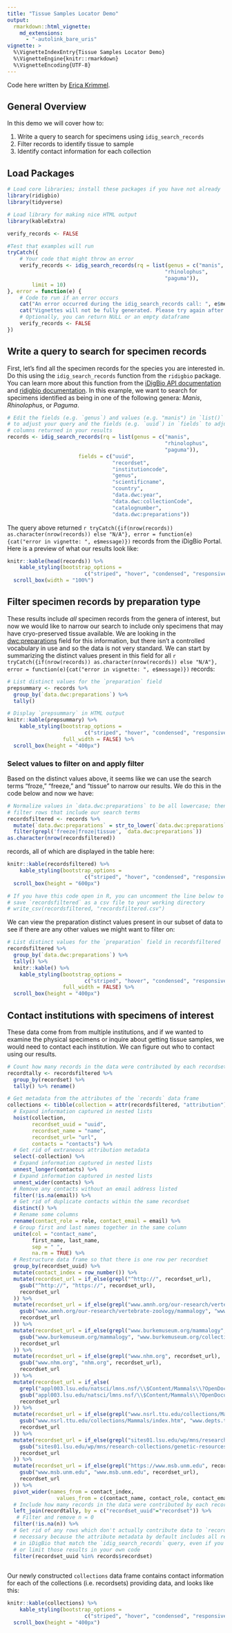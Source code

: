 ```yaml
---
title: "Tissue Samples Locator Demo"
output: 
  rmarkdown::html_vignette: 
    md_extensions: 
      - "-autolink_bare_uris"
vignette: >
  %\VignetteIndexEntry{Tissue Samples Locator Demo}
  %\VignetteEngine{knitr::rmarkdown}
  %\VignetteEncoding{UTF-8}
---
```


Code here written by [Erica Krimmel](https://orcid.org/0000-0003-3192-0080).

## General Overview

In this demo we will cover how to:

1.  Write a query to search for specimens using `idig_search_records`
2.  Filter records to identify tissue to sample
3.  Identify contact information for each collection

## Load Packages

```r
# Load core libraries; install these packages if you have not already
library(ridigbio)
library(tidyverse)

# Load library for making nice HTML output
library(kableExtra)
```

```r

verify_records <- FALSE

#Test that examples will run
tryCatch({
    # Your code that might throw an error
    verify_records <- idig_search_records(rq = list(genus = c("manis",
                                                   "rhinolophus",
                                                   "paguma")),
        limit = 10)
}, error = function(e) {
    # Code to run if an error occurs
    cat("An error occurred during the idig_search_records call: ", e$message, "\n")
    cat("Vignettes will not be fully generated. Please try again after resolving the issue.")
    # Optionally, you can return NULL or an empty dataframe
    verify_records <- FALSE
})
```

## Write a query to search for specimen records

First, let's find all the specimen records for the species you are interested in. Do this using the `idig_search_records` function from the `ridigbio` package. You can learn more about this function from the [iDigBio API documentation](https://github.com/iDigBio/idigbio-search-api/wiki) and [ridigbio documentation](https://cran.r-project.org/package=ridigbio/ridigbio.pdf). In this example, we want to search for specimens identified as being in one of the following genera: *Manis*, *Rhinolophus*, or *Paguma*.

```r
# Edit the fields (e.g. `genus`) and values (e.g. "manis") in `list()` 
# to adjust your query and the fields (e.g. `uuid`) in `fields` to adjust the
# columns returned in your results
records <- idig_search_records(rq = list(genus = c("manis",
                                                   "rhinolophus",
                                                   "paguma")),
                       fields = c("uuid",
                                  "recordset",
                                  "institutioncode",
                                  "genus",
                                  "scientificname",
                                  "country",
                                  "data.dwc:year",
                                  "data.dwc:collectionCode",
                                  "catalognumber",
                                  "data.dwc:preparations"))
```

The query above returned `r tryCatch({if(nrow(records)) as.character(nrow(records)) else "N/A"}, error = function(e){cat("error in vignette: ", e$message)})` records from the iDigBio Portal. Here is a preview of what our results look like:

```r
knitr::kable(head(records)) %>% 
    kable_styling(bootstrap_options = 
                         c("striped", "hover", "condensed", "responsive")) %>% 
  scroll_box(width = "100%")
```

## Filter specimen records by preparation type

These results include *all* specimen records from the genera of interest, but now we would like to narrow our search to include only specimens that may have cryo-preserved tissue available. We are looking in the [dwc:preparations](https://dwc.tdwg.org/terms/#dwc:preparations) field for this information, but there isn't a controlled vocabulary in use and so the data is not very standard. We can start by summarizing the distinct values present in this field for all `r tryCatch({if(nrow(records)) as.character(nrow(records)) else "N/A"}, error = function(e){cat("error in vignette: ", e$message)})` records:

```r
# List distinct values for the `preparation` field
prepsummary <- records %>% 
  group_by(`data.dwc:preparations`) %>% 
  tally()

# Display `prepsummary` in HTML output
knitr::kable(prepsummary) %>% 
    kable_styling(bootstrap_options = 
                         c("striped", "hover", "condensed", "responsive"),
                  full_width = FALSE) %>% 
  scroll_box(height = "400px")
```

### Select values to filter on and apply filter

Based on the distinct values above, it seems like we can use the search terms "froze," "freeze," and "tissue" to narrow our results. We do this in the code below and now we have:

```r
# Normalize values in `data.dwc:preparations` to be all lowercase; then
# filter rows that include our search terms
recordsfiltered <- records %>% 
  mutate(`data.dwc:preparations` = str_to_lower(`data.dwc:preparations`)) %>% 
  filter(grepl('freeze|froze|tissue', `data.dwc:preparations`))
as.character(nrow(recordsfiltered))
```

records, all of which are displayed in the table here:

```r
knitr::kable(recordsfiltered) %>% 
    kable_styling(bootstrap_options = 
                         c("striped", "hover", "condensed", "responsive")) %>% 
  scroll_box(height = "600px")

# If you have this code open in R, you can uncomment the line below to
# save `recordsfiltered` as a csv file to your working directory
# write_csv(recordsfiltered, "recordsfiltered.csv")
```

We can view the preparation distinct values present in our subset of data to see if there are any other values we might want to filter on:

```r
# List distinct values for the `preparation` field in recordsfiltered
recordsfiltered %>% 
  group_by(`data.dwc:preparations`) %>% 
  tally() %>% 
  knitr::kable() %>% 
    kable_styling(bootstrap_options = 
                         c("striped", "hover", "condensed", "responsive"),
                  full_width = FALSE) %>% 
  scroll_box(height = "400px")
```

## Contact institutions with specimens of interest

These data come from from multiple institutions, and if we wanted to examine the physical specimens or inquire about getting tissue samples, we would need to contact each institution. We can figure out who to contact using our results.

```r
# Count how many records in the data were contributed by each recordset
recordtally <- recordsfiltered %>% 
  group_by(recordset) %>% 
  tally() %>% rename()

# Get metadata from the attributes of the `records` data frame
collections <- tibble(collection = attr(recordsfiltered, "attribution")) %>% 
  # Expand information captured in nested lists
  hoist(collection, 
        recordset_uuid = "uuid",
        recordset_name = "name",
        recordset_url= "url",
        contacts = "contacts") %>% 
  # Get rid of extraneous attribution metadata
  select(-collection) %>% 
  # Expand information captured in nested lists
  unnest_longer(contacts) %>% 
  # Expand information captured in nested lists
  unnest_wider(contacts) %>% 
  # Remove any contacts without an email address listed
  filter(!is.na(email)) %>% 
  # Get rid of duplicate contacts within the same recordset
  distinct() %>% 
  # Rename some columns
  rename(contact_role = role, contact_email = email) %>% 
  # Group first and last names together in the same column
  unite(col = "contact_name", 
        first_name, last_name, 
        sep = " ", 
        na.rm = TRUE) %>% 
  # Restructure data frame so that there is one row per recordset
  group_by(recordset_uuid) %>% 
  mutate(contact_index = row_number()) %>%
  mutate(recordset_url = if_else(grepl("^http://", recordset_url),
    gsub("^http://", "https://", recordset_url),
    recordset_url
  )) %>%
  mutate(recordset_url = if_else(grepl("www.amnh.org/our-research/vertebrate-zoology/mammalogy", recordset_url),
    gsub("www.amnh.org/our-research/vertebrate-zoology/mammalogy", "www.amnh.org/research/vertebrate-zoology/mammalogy", recordset_url),
    recordset_url
  )) %>%
  mutate(recordset_url = if_else(grepl("www.burkemuseum.org/mammalogy", recordset_url),
    gsub("www.burkemuseum.org/mammalogy", "www.burkemuseum.org/collections-and-research/biology/mammalogy", recordset_url),
    recordset_url
  )) %>%
  mutate(recordset_url = if_else(grepl("www.nhm.org", recordset_url),
    gsub("www.nhm.org", "nhm.org", recordset_url),
    recordset_url
  )) %>%
  mutate(recordset_url = if_else(
    grepl("appl003.lsu.edu/natsci/lmns.nsf/\\$Content/Mammals\\?OpenDocument", recordset_url),
    gsub("appl003.lsu.edu/natsci/lmns.nsf/\\$Content/Mammals\\?OpenDocument", "appl103.lsu.edu/natsci/Collections/natscicolsearch.nsf/OpenMainPage?OpenAgent&ID=1042", recordset_url),
    recordset_url
  )) %>%
  mutate(recordset_url = if_else(grepl("www.nsrl.ttu.edu/collections/Mammals/index.htm", recordset_url),
    gsub("www.nsrl.ttu.edu/collections/Mammals/index.htm", "www.depts.ttu.edu/nsrl/collections/mammal.php", recordset_url),
    recordset_url
  )) %>%
  mutate(recordset_url = if_else(grepl("sites01.lsu.edu/wp/mns/research-collections/genetic-resources/", recordset_url),
    gsub("sites01.lsu.edu/wp/mns/research-collections/genetic-resources/", "appl103.lsu.edu/natsci/Collections/natscicolsearch.nsf/OpenMainPage?OpenAgent&ID=1050", recordset_url),
    recordset_url
  )) %>%
  mutate(recordset_url = if_else(grepl("https://www.msb.unm.edu", recordset_url),
    gsub("www.msb.unm.edu", "www.msb.unm.edu", recordset_url),
    recordset_url
  )) %>%
  pivot_wider(names_from = contact_index,
                values_from = c(contact_name, contact_role, contact_email)) %>%
  # Include how many records in the data were contributed by each recordset
  left_join(recordtally, by = c("recordset_uuid"="recordset")) %>% 
   # Filter and remove n = 0
  filter(!is.na(n)) %>% 
  # Get rid of any rows which don't actually contribute data to `records`;
  # necessary because the attribute metadata by default includes all recordsets
  # in iDigBio that match the `idig_search_records` query, even if you filter
  # or limit those results in your own code
  filter(recordset_uuid %in% records$recordset) 
  

```

Our newly constructed `collections` data frame contains contact information for each of the collections (i.e. recordsets) providing data, and looks like this:

```r
knitr::kable(collections) %>% 
    kable_styling(bootstrap_options = 
                         c("striped", "hover", "condensed", "responsive")) %>% 
  scroll_box(height = "400px")
```

